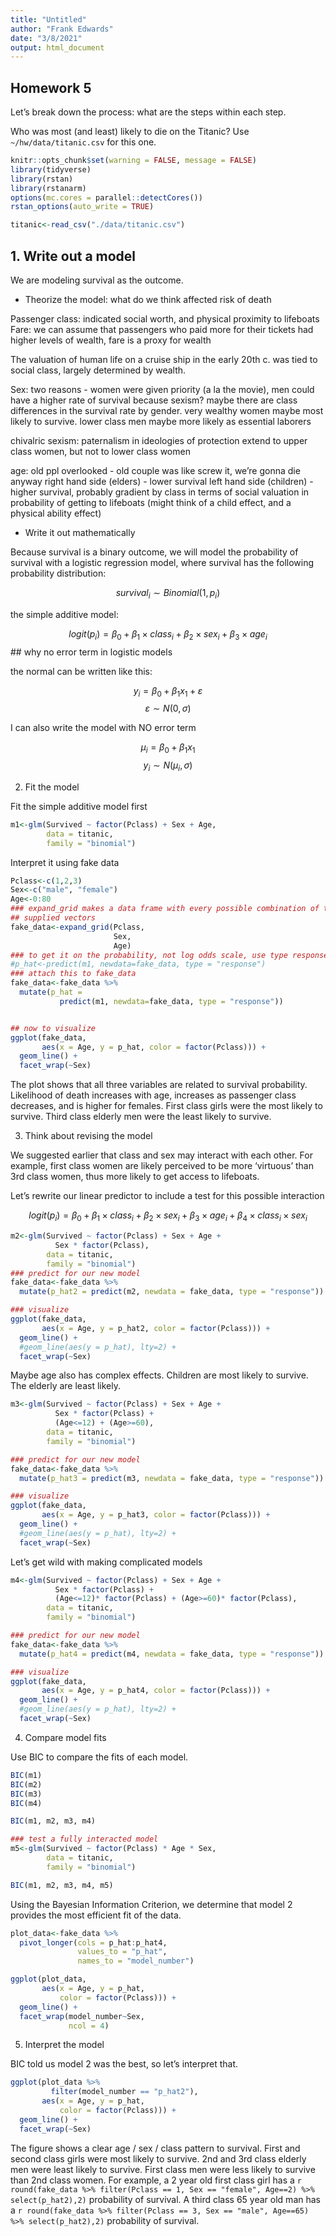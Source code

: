 ```yaml
---
title: "Untitled"
author: "Frank Edwards"
date: "3/8/2021"
output: html_document
---
```


## Homework 5

Let's break down the process: what are the steps within each step. 

Who was most (and least) likely to die on the Titanic? Use `~/hw/data/titanic.csv` for this one.

```r
knitr::opts_chunk$set(warning = FALSE, message = FALSE)
library(tidyverse)
library(rstan)
library(rstanarm)
options(mc.cores = parallel::detectCores())
rstan_options(auto_write = TRUE)

titanic<-read_csv("./data/titanic.csv")
```

## 1. Write out a model 

We are modeling survival as the outcome.

- Theorize the model: what do we think affected risk of death

Passenger class: indicated social worth, and physical proximity to lifeboats
Fare: we can assume that passengers who paid more for their tickets had higher levels of wealth, fare is a proxy for wealth

The valuation of human life on a cruise ship in the early 20th c. was tied to social class, largely determined by wealth.

Sex: two reasons - women were given priority (a la the movie), men could have a higher rate of survival because sexism? maybe there are class differences in the survival rate by gender. very wealthy women maybe most likely to survive. lower class men maybe more likely as essential laborers

chivalric sexism: paternalism in ideologies of protection extend to upper class women, but not to lower class women

age: old ppl overlooked - old couple was like screw it, we're gonna die anyway
right hand side (elders) - lower survival
left hand side (children) - higher survival, probably gradient by class in terms of social valuation in probability of getting to lifeboats (might think of a child effect, and a physical ability effect)

- Write it out mathematically

Because survival is a binary outcome, we will model the probability of survival with a logistic regression model, where survival has the following probability distribution:

$$survival_i \sim Binomial(1, p_i) $$

the simple additive model: 

$$ logit(p_i) = \beta_0 + \beta_1 \times class_i +  \beta_2 \times sex_i + \beta_3 \times age_i $$
## why no error term in logistic models

the normal can be written like this:

$$y_i = \beta_0 + \beta_1x_1 + \varepsilon$$
$$\varepsilon \sim N(0, \sigma) $$

I can also write the model with NO error term

$$\mu_i = \beta_0 + \beta_1x_1$$
$$ y_i \sim N(\mu_i, \sigma) $$

2. Fit the model

Fit the simple additive model first

```r
m1<-glm(Survived ~ factor(Pclass) + Sex + Age,
        data = titanic,
        family = "binomial")
```

Interpret it using fake data

```r
Pclass<-c(1,2,3)
Sex<-c("male", "female")
Age<-0:80
### expand_grid makes a data frame with every possible combination of the 
## supplied vectors
fake_data<-expand_grid(Pclass,
                       Sex,
                       Age)
### to get it on the probability, not log odds scale, use type response
#p_hat<-predict(m1, newdata=fake_data, type = "response")
### attach this to fake_data
fake_data<-fake_data %>% 
  mutate(p_hat = 
           predict(m1, newdata=fake_data, type = "response"))


## now to visualize
ggplot(fake_data,
       aes(x = Age, y = p_hat, color = factor(Pclass))) + 
  geom_line() + 
  facet_wrap(~Sex)
```

The plot shows that all three variables are related to survival probability. Likelihood of death increases with age, increases as passenger class decreases, and is higher for females. First class girls were the most likely to survive. Third class elderly men were the least likely to survive.

3. Think about revising the model

We suggested earlier that class and sex may interact with each other. For example, first class women are likely perceived to be more 'virtuous' than 3rd class women, thus more likely to get access to lifeboats. 

Let's rewrite our linear predictor to include a test for this possible interaction

$$ logit(p_i) = \beta_0 + \beta_1 \times class_i +  \beta_2 \times sex_i + \beta_3 \times age_i + \beta_4 \times class_i \times sex_i$$

```r
m2<-glm(Survived ~ factor(Pclass) + Sex + Age +
          Sex * factor(Pclass),
        data = titanic,
        family = "binomial")
### predict for our new model
fake_data<-fake_data %>% 
  mutate(p_hat2 = predict(m2, newdata = fake_data, type = "response"))

### visualize
ggplot(fake_data,
       aes(x = Age, y = p_hat2, color = factor(Pclass))) + 
  geom_line() + 
  #geom_line(aes(y = p_hat), lty=2) + 
  facet_wrap(~Sex)
```

Maybe age also has complex effects. Children are most likely to survive. The elderly are least likely.

```r
m3<-glm(Survived ~ factor(Pclass) + Sex + Age +
          Sex * factor(Pclass) + 
          (Age<=12) + (Age>=60),
        data = titanic,
        family = "binomial")

### predict for our new model
fake_data<-fake_data %>% 
  mutate(p_hat3 = predict(m3, newdata = fake_data, type = "response"))

### visualize
ggplot(fake_data,
       aes(x = Age, y = p_hat3, color = factor(Pclass))) + 
  geom_line() + 
  #geom_line(aes(y = p_hat), lty=2) + 
  facet_wrap(~Sex)
```

Let's get wild with making complicated models

```r
m4<-glm(Survived ~ factor(Pclass) + Sex + Age +
          Sex * factor(Pclass) + 
          (Age<=12)* factor(Pclass) + (Age>=60)* factor(Pclass),
        data = titanic,
        family = "binomial")

### predict for our new model
fake_data<-fake_data %>% 
  mutate(p_hat4 = predict(m4, newdata = fake_data, type = "response"))

### visualize
ggplot(fake_data,
       aes(x = Age, y = p_hat4, color = factor(Pclass))) + 
  geom_line() + 
  #geom_line(aes(y = p_hat), lty=2) + 
  facet_wrap(~Sex)
```

4. Compare model fits

Use BIC to compare the fits of each model. 

```r
BIC(m1)
BIC(m2)
BIC(m3)
BIC(m4)

BIC(m1, m2, m3, m4)

### test a fully interacted model
m5<-glm(Survived ~ factor(Pclass) * Age * Sex,
        data = titanic,
        family = "binomial")

BIC(m1, m2, m3, m4, m5)
```

Using the Bayesian Information Criterion, we determine that model 2 provides the most efficient fit of the data.

```r
plot_data<-fake_data %>% 
  pivot_longer(cols = p_hat:p_hat4,
               values_to = "p_hat",
               names_to = "model_number")

ggplot(plot_data,
       aes(x = Age, y = p_hat,
           color = factor(Pclass))) + 
  geom_line() + 
  facet_wrap(model_number~Sex,
             ncol = 4)
```


5. Interpret the model 

BIC told us model 2 was the best, so let's interpret that.

```r
ggplot(plot_data %>% 
         filter(model_number == "p_hat2"),
       aes(x = Age, y = p_hat,
           color = factor(Pclass))) + 
  geom_line() + 
  facet_wrap(~Sex)
```

The figure shows a clear age / sex / class pattern to survival. First and second class girls were most likely to survive. 2nd and 3rd class elderly men were least likely to survive. First class men were less likely to survive than 2nd class women. For example, a 2 year old first class girl has a `r round(fake_data %>% filter(Pclass == 1, Sex == "female", Age==2) %>% select(p_hat2),2)` probability of survival. A third class 65 year old man has a `r round(fake_data %>% filter(Pclass == 3, Sex == "male", Age==65) %>% select(p_hat2),2)` probability of survival. 


